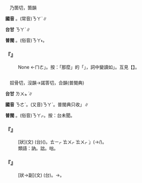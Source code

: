 
=={{ruby|那|ㄋㄜˋ}}==

　乃箇切，箇韻

'''國音''' {{ruby|(語)|ㄋㄜˋ}}。(常音)<rt>ㄋㄚˋ</rt>∥

'''台甘''' <rt>ㄋㄚˋ</rt>∥

'''普閩''' {{ruby|(文)|ㄋㆦ˫}}。(俗音)<rt>ㄋㄚ˫</rt>。

    

==='''『{{ruby|那|ㄋㄜˋ}}{{ruby|麼|ㄇㄜ}}』'''===
: None ←{{ruby|「|ㄋㄚˋ}}<rt>ㄇㄜ</rt>」。按：「那麼」的「{{ruby|那|ㄋㄚˋ}}」，詞中變讀如{{ruby|「|ㄋㄜˋ}}」。互見【{{ruby|那|ㄋㄚˋ}}{{ruby|麼|ㄇㄜ}}】。
    

=={{ruby|訥|ㄋㄜˋ}}==

　奴骨切，沒韻→諾答切，合韻(普閩典)

'''台甘''' <rt>ㄌㄨㆵ ͘</rt>∥

'''國音''' <rt>ㄋㄜˋ</rt>。(又音)<rt>ㄋㄚˋ</rt>。普閩典只收{{ruby|「|ㄋㄜˋ}}」∥

'''普閩''' {{ruby|(文)|ㄌㄨㆵ ͘}}{{ruby|、|ㄌㄚㆴ ͘}}。(俗音)<rt>ㄋㄚㆷ</rt>。按：台未聞。

    

==='''『{{ruby|木|ㄇㄨˋ}}{{ruby|訥|ㄋㄜˋ}}』'''===
: [狀](文) (台)({{ruby|講|ㄍㆲˋ}}{{ruby|→|ㄍㆲ}}{{ruby|話|ㄨㆤ˫}}){{ruby|<mark>&#xffa45;</mark>|ㆠㆤ˫}}{{ruby|/|ㆠㄨㆤ˫}}{{ruby|流|ㄌㄧㄨˊ}}{{ruby|利|ㄌㄧ˫}}。{{ruby|「|ㄊㄧㆷ ͘}}<rt>ㄊㄧㆷ ͘</rt><rt>ㄊㄨㆷ ͘</rt><rt>ㄊㄨㆷ ͘</rt>」(→{{ruby|諜|ㄊㄧㆷ ͘}}{{ruby|諜|ㄊㄧㆷ ͘}}{{ruby|咄|ㄉㄨㆵ ͘}}{{ruby|咄|ㄉㄨㆵ ͘}}/{{ruby|喋|ㄊㄧㆷ ͘}}{{ruby|喋|ㄊㄧㆷ ͘}}{{ruby|<mark>&#xffadc;</mark>|ㄊㄨㆷ ͘}}{{ruby|<mark>&#xffadc;</mark>|ㄊㄨㆷ ͘}})。
:類語：訥。詘。咄。
:
    

==='''『{{ruby|訥|ㄋㄜˋ}}{{ruby|訥|ㄋㄜˋ}}』'''===
: [狀→副](文) (台){{ruby|講|ㄍㆲˋ}}{{ruby|→|ㄍㆲ}}{{ruby|話|ㄨㆤ˫}}{{ruby|喋|ㄊㄧㆷ ͘}}{{ruby|喋|ㄊㄧㆷ ͘}}{{ruby|<mark>&#xffadc;</mark>|ㄊㄨㆷ ͘}}{{ruby|<mark>&#xffadc;</mark>|ㄊㄨㆷ ͘}}。→{{ruby|頇|ㄏㆰ}}{{ruby|顢|ㆠㄢ˫}}{{ruby|講|ㄍㆲˋ}}{{ruby|→|ㄍㆲ}}{{ruby|話|ㄨㆤ˫}}。
    
